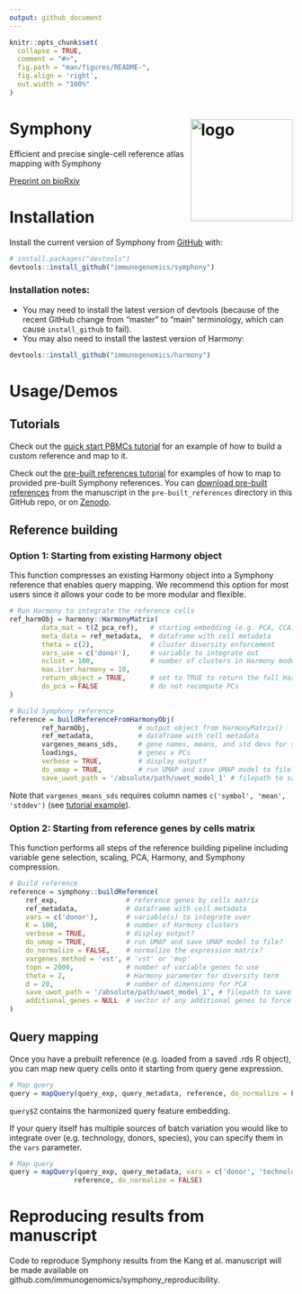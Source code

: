 ```yaml
---
output: github_document
---
```


<!-- README.md is generated from README.Rmd. Please edit that file -->

```r
knitr::opts_chunk$set(
  collapse = TRUE,
  comment = "#>",
  fig.path = "man/figures/README-",
  fig.align = 'right',
  out.width = "100%"
)
```

# Symphony <img src="man/figures/symphony_logo.png" alt="logo" width="181" align="right"/>

<!-- badges: start -->
<!-- badges: end -->

Efficient and precise single-cell reference atlas mapping with Symphony

[Preprint on bioRxiv](https://www.biorxiv.org/content/10.1101/2020.11.18.389189v1)

# Installation

Install the current version of Symphony from [GitHub](https://github.com/) with:

``` r
# install.packages("devtools")
devtools::install_github("immunogenomics/symphony")
```

### Installation notes: 
* You may need to install the latest version of devtools (because of the recent GitHub change from "master" to "main" terminology, which can cause `install_github` to fail).
* You may also need to install the lastest version of Harmony:

``` r
devtools::install_github("immunogenomics/harmony")
```

# Usage/Demos
## Tutorials

Check out the [quick start PBMCs tutorial](https://github.com/immunogenomics/symphony/blob/main/vignettes/pbmcs_tutorial.ipynb/) for an example of how to build a custom reference and map to it.

Check out the [pre-built references tutorial](https://github.com/immunogenomics/symphony/blob/main/vignettes/prebuilt_references_tutorial.ipynb) for examples of how to map to provided pre-built Symphony references. You can [download pre-built references](https://github.com/immunogenomics/symphony/tree/main/pre-built_references) from the manuscript in the `pre-built_references` directory in this GitHub repo, or on [Zenodo](https://zenodo.org/record/4602302#.YE2NoJNKhTY).


## Reference building

### Option 1: Starting from existing Harmony object

This function compresses an existing Harmony object into a Symphony reference that enables query mapping. We recommend this option for most users since it allows your code to be more modular and flexible.

```r

# Run Harmony to integrate the reference cells
ref_harmObj = harmony::HarmonyMatrix(
        data_mat = t(Z_pca_ref),   # starting embedding (e.g. PCA, CCA) of cells
        meta_data = ref_metadata,  # dataframe with cell metadata
        theta = c(2),              # cluster diversity enforcement
        vars_use = c('donor'),     # variable to integrate out
        nclust = 100,              # number of clusters in Harmony model
        max.iter.harmony = 10,
        return_object = TRUE,      # set to TRUE to return the full Harmony object
        do_pca = FALSE             # do not recompute PCs
)

# Build Symphony reference
reference = buildReferenceFromHarmonyObj(
        ref_harmObj,            # output object from HarmonyMatrix()
        ref_metadata,           # dataframe with cell metadata
        vargenes_means_sds,     # gene names, means, and std devs for scaling
        loadings,               # genes x PCs
        verbose = TRUE,         # display output?
        do_umap = TRUE,         # run UMAP and save UMAP model to file?
        save_uwot_path = '/absolute/path/uwot_model_1' # filepath to save UMAP model)
```
Note that `vargenes_means_sds` requires column names `c('symbol', 'mean', 'stddev')` (see [tutorial example](https://github.com/immunogenomics/symphony/blob/main/vignettes/pbmcs_tutorial.ipynb/)). 

### Option 2: Starting from reference genes by cells matrix

This function performs all steps of the reference building pipeline including variable gene selection, scaling, PCA, Harmony, and Symphony compression.

```r
# Build reference
reference = symphony::buildReference(
    ref_exp,                 # reference genes by cells matrix
    ref_metadata,            # dataframe with cell metadata
    vars = c('donor'),       # variable(s) to integrate over
    K = 100,                 # number of Harmony clusters
    verbose = TRUE,          # display output?
    do_umap = TRUE,          # run UMAP and save UMAP model to file?
    do_normalize = FALSE,    # normalize the expression matrix?
    vargenes_method = 'vst', # 'vst' or 'mvp'
    topn = 2000,             # number of variable genes to use
    theta = 2,               # Harmony parameter for diversity term
    d = 20,                  # number of dimensions for PCA
    save_uwot_path = '/absolute/path/uwot_model_1', # filepath to save UMAP model
    additional_genes = NULL  # vector of any additional genes to force include
)

```

## Query mapping
Once you have a prebuilt reference (e.g. loaded from a saved .rds R object), you can map new query cells onto it starting from query gene expression.

```r
# Map query
query = mapQuery(query_exp, query_metadata, reference, do_normalize = FALSE)
```

`query$Z` contains the harmonized query feature embedding.

If your query itself has multiple sources of batch variation you would like to integrate over (e.g. technology, donors, species), you can specify them in the `vars` parameter.

```r
# Map query
query = mapQuery(query_exp, query_metadata, vars = c('donor', 'technology'),
                reference, do_normalize = FALSE)
```

# Reproducing results from manuscript
Code to reproduce Symphony results from the Kang et al. manuscript will be made available on github.com/immunogenomics/symphony_reproducibility.
